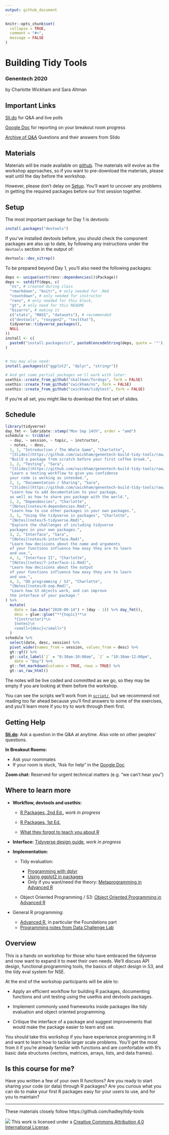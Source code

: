 ```yaml
---
output: github_document
---
```


<!-- README.md is generated from README.Rmd. Please edit that file -->

```r
knitr::opts_chunk$set(
  collapse = TRUE,
  comment = "#>",
  message = FALSE
)
```

Building Tidy Tools
================

### Genentech 2020

by Charlotte Wickham and Sara Altman

## Important Links

[Sli.do](https://app.sli.do/event/71rqfi1i) for Q&A and live polls

[Google Doc](https://docs.google.com/document/d/1vahqtJ2d8zoidy1jZ19w3fxEBNWXY0YSarwtuoo-rkA/edit?usp=sharing) for reporting on your breakout room progress 

[Archive of Q&A](https://docs.google.com/document/d/1PxGsv9spATRa453Q2lboDmKA1BP0odC2vw5ipWLjqe8/edit?usp=sharing) Questions and their answers from Slido

## Materials

Materials will be made available on [github](https://github.com/cwickham/genentech-build-tidy-tools). 
The materials will evolve as the workshop approaches, so if you want to pre-download the materials, please wait until the day before the workshop.  

However, please don't delay on [Setup][setup].  You'll want to uncover any problems in getting the required packages before our first session together.

## Setup

<!-- Fix later to generate from content of repo like https://github.com/hadley/tidy-tools/blob/master/README.Rmd -->

The most important package for Day 1 is devtools:
```r
install.packages("devtools")
```
If you've installed devtools before, 
you should check the component packages are also up to date,
by following any instructions under the `devtools` section in the output of:
```r
devtools::dev_sitrep()
```

  
To be prepared beyond Day 1, you'll also need the following packages:
```r
deps <- unique(sort(renv::dependencies()$Package))
deps <- setdiff(deps, c(
  "ns", # created during class
  "rmarkdown", "knitr", # only needed for .Rmd
  "countdown", # only needed for instructor
  "renv", # only needed for this block,
  "gt", # only need for this README
  "bizarro", # making it 
  c("stats", "MASS", "datasets"), # recommended
  c("devtools", "roxygen2", "testthat"),
  tidyverse::tidyverse_packages(),
  NULL
))
install <- c(
  paste0("install.packages(c(", paste0(encodeString(deps, quote = '"'), collapse = ", "), "))")
)
```
```r
```

```r
# You may also need:
install.packages(c("ggplot2", "dplyr", "stringr"))

# And get some partial packages we'll work with later:
usethis::create_from_github("skaltman/fordogs", fork = FALSE)
usethis::create_from_github("cwickham/ns", fork = FALSE)
usethis::create_from_github("cwickham/tidytest", fork = FALSE)
```

<!-- 
* When you're done, put a green post-it on your computer. 
* If you need help, put up a pink post-it.
-->
If you're all set, you might like to download the first set of slides.

## Schedule

```r
library(tidyverse)
day_fmt <- lubridate::stamp("Mon Sep 14th", order = "amd")
schedule <- tribble(
  ~ day, ~ session, ~ topic, ~ instructor, 
  ~ notes, ~ desc,
  1, 1, "Introduction / The Whole Game", "Charlotte",
  "[Slides](https://github.com/cwickham/genentech-build-tidy-tools/raw/master/1-intro.pdf)",
  "Build a package from scratch before your first coffee break.",
  1, 2, "Testing", "Sara",
  "[Slides](https://github.com/cwickham/genentech-build-tidy-tools/raw/master/2-testing.pdf)",
  "Learn a testing workflow to give you confidence 
  your code is working as intended.",
  2, 1, "Documentation / Sharing", "Sara",
  "[Slides](https://github.com/cwickham/genentech-build-tidy-tools/raw/master/3-sharing.pdf)",
  "Learn how to add documentation to your package,
  as well as how to share you package with the world.",
  2, 2, "Dependencies", "Charlotte",
  "[Notes](notes/4-dependencies.Rmd)",
  "Learn how to use other packages in your own packages.",
  3, 1, "Using the tidyverse in packages", "Charlotte",
  "[Notes](notes/5-tidyverse.Rmd)",
  "Explore the challenges of including tidyverse 
  packages in your own packages.",
  3, 2, "Interface", "Sara",
  "[Notes](notes/6-interface.Rmd)",
  "Learn how decisions about the name and arguments
  of your functions influence how easy they are to learn 
  and use.",
  4, 1, "Interface II", "Charlotte",
  "[Notes](notes/7-interface-ii.Rmd)",
  "Learn how decisions about the output
  of your functions influence how easy they are to learn 
  and use.",
  4, 2, "OO programming / S3", "Charlotte", 
  "[Notes](notes/8-oop.Rmd)",
  "Learn how S3 objects work, and can improve
  the interface of your package."
) %>% 
  mutate(
    date = (as.Date("2020-09-14") + (day - 1)) %>% day_fmt(),
    desc = glue::glue("**{topic}**\n 
    *{instructor}*\n
    {notes}\n
    <small>{desc}</small>")
  )
schedule %>% 
  select(date, desc, session) %>% 
  pivot_wider(names_from = session, values_from = desc) %>% 
  gt::gt() %>% 
  gt::cols_label(`1` = "8:30am-10:00am", `2` = "10:30am-12:00pm",
    date = "Day") %>% 
  gt::fmt_markdown(columns = TRUE, rows = TRUE) %>%  
  gt::as_raw_html()
```

The notes will be live coded and committed as we go, 
so they may be empty if you are looking at them before the workshop.

You can see the scripts we'll work from in [`script/`](script/), but we recommend not reading too far ahead because you'll find answers to some of the exercises, and you'll learn more if you try to work through them first.

## Getting Help

[**Sli.do**](https://app.sli.do/event/71rqfi1i): Ask a question in the Q&A at anytime. Also vote on other peoples' questions.

**In Breakout Rooms:**

* Ask your roommates
* If your room is stuck, "Ask for help" in the [Google Doc](https://docs.google.com/document/d/1vahqtJ2d8zoidy1jZ19w3fxEBNWXY0YSarwtuoo-rkA/edit?usp=sharing)

**Zoom chat:** Reserved for urgent technical matters (e.g. "we can't hear you")

## Where to learn more

* **Workflow, devtools and usethis:**
    * [R Packages, 2nd Ed.](https://r-pkgs.org/), *work in progress*
    * [R Packages, 1st Ed.](http://r-pkgs.had.co.nz/)
    
    * [What they forgot to teach you about R](https://rstats.wtf/)

* **Interface:** [Tidyverse design guide](https://design.tidyverse.org/), *work in progress*

* **Implementation:**
    
    * Tidy evaluation:
        
        * [Programming with dplyr](https://dplyr.tidyverse.org/articles/programming.html)
        * [Using ggplot2 in packages](https://ggplot2.tidyverse.org/articles/ggplot2-in-packages.html)
        * Only if you want/need the theory: [Metaprogramming in Advanced R](https://adv-r.hadley.nz/metaprogramming.html)
        
    * Object Oriented Programming / S3: [Object Oriented Programming in Advanced R](https://adv-r.hadley.nz/oo.html)

* General R programming:
    * [Advanced R](https://adv-r.hadley.nz/), in particular the Foundations part
    * [Programming notes from Data Challenge Lab](https://dcl-prog.stanford.edu/)

## Overview

This is a hands on workshop for those who have embraced the tidyverse and now want to expand it to meet their own needs. We'll discuss API design, functional programming tools, the basics of object design in S3, and the tidy eval system for NSE.

At the end of the workshop participants will be able to:

* Apply an efficient workflow for building R packages, 
documenting functions and unit testing using the usethis and devtools packages.

* Implement commonly used frameworks inside packages like tidy evaluation and object oriented programming.

* Critique the interface of a package and suggest improvements
that would make the package easier to learn and use.

You should take this workshop if you have experience programming in R and want to learn how to tackle larger scale problems. You'll get the most from it if you're already familiar with functions and are comfortable with R’s basic data structures (vectors, matrices, arrays, lists, and data frames). 

## Is this course for me?

Have you written a few of your own R functions? Are you ready to start sharing your code (or data) through R packages? Are you curious what you can do to make your first R packages easy for your users to use, and for you to maintain?

-----

These materials closely follow https://github.com/hadley/tidy-tools

![](https://i.creativecommons.org/l/by/4.0/88x31.png) This work is
licensed under a [Creative Commons Attribution 4.0 International
License](https://creativecommons.org/licenses/by/4.0/).


